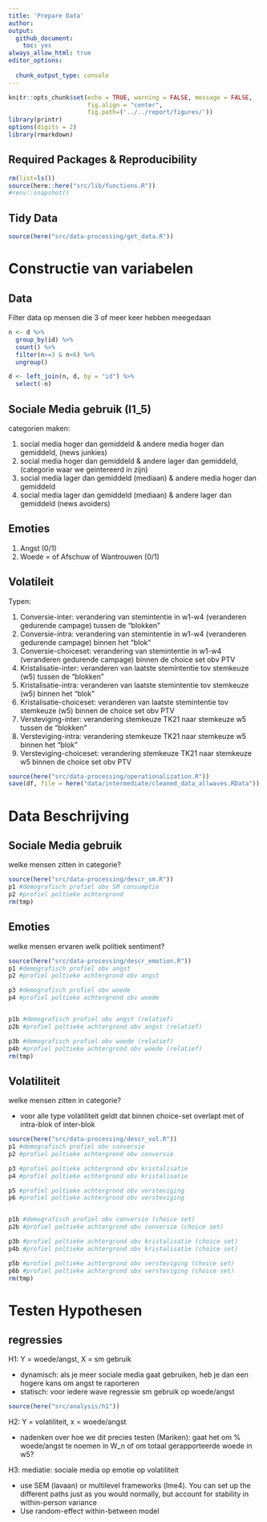 ```yaml
---
title: 'Prepare Data'
author: 
output: 
  github_document:
    toc: yes
always_allow_html: true
editor_options: 
  
  chunk_output_type: console
---
```


```r
knitr::opts_chunk$set(echo = TRUE, warning = FALSE, message = FALSE,
                      fig.align = "center",
                      fig.path=('../../report/figures/'))
library(printr)
options(digits = 2)
library(rmarkdown)
```

## Required Packages &amp; Reproducibility
```r
rm(list=ls())
source(here::here("src/lib/functions.R"))
#renv::snapshot()
```

## Tidy Data

```r
source(here("src/data-processing/get_data.R"))
```


# Constructie van variabelen
## Data
Filter data op mensen die 3 of meer keer hebben meegedaan
```r
n <- d %>% 
  group_by(id) %>% 
  count() %>% 
  filter(n>=3 & n<6) %>% 
  ungroup() 

d <- left_join(n, d, by = "id") %>% 
  select(-n)
```

## Sociale Media gebruik (I1_5) 
categorien maken:

1. social media hoger dan gemiddeld & andere media hoger dan gemiddeld, (news junkies)
2. social media hoger dan gemiddeld & andere lager dan gemiddeld, (categorie waar we geintereerd in zijn)
3. social media lager dan gemiddeld (mediaan) & andere media hoger dan gemiddeld
4. social media lager dan gemiddeld (mediaan) & andere lager dan gemiddeld (news avoiders)

## Emoties

1. Angst (0/1)
2. Woede = of Afschuw of Wantrouwen (0/1)


## Volatileit
Typen:

1. Conversie-inter: verandering van stemintentie in w1-w4 (veranderen gedurende campage) tussen de "blokken" 
2. Conversie-intra: verandering van stemintentie in w1-w4 (veranderen gedurende campage) binnen het "blok"
3. Conversie-choiceset: verandering van stemintentie in w1-w4 (veranderen gedurende campage) binnen de choice set obv PTV
4. Kristalisatie-inter: veranderen van laatste stemintentie tov stemkeuze (w5) tussen de "blokken"
5. Kristalisatie-intra: veranderen van laatste stemintentie tov stemkeuze (w5)  binnen het "blok"
6. Kristalisatie-choiceset: veranderen van laatste stemintentie tov stemkeuze (w5) binnen de choice set obv PTV
7. Versteviging-inter: verandering stemkeuze TK21 naar stemkeuze w5 tussen de "blokken" 
8. Versteviging-intra: verandering stemkeuze TK21 naar stemkeuze w5 binnen het "blok" 
9. Versteviging-choiceset: verandering stemkeuze TK21 naar stemkeuze w5 binnen de choice set obv PTV


```r
source(here("src/data-processing/operationalization.R"))
save(df, file = here("data/intermediate/cleaned_data_allwaves.RData"))
```

# Data Beschrijving

## Sociale Media gebruik
welke mensen zitten in categorie?

```r
source(here("src/data-processing/descr_sm.R"))
p1 #demografisch profiel obv SM consumptie
p2 #profiel poltieke achtergrond
rm(tmp)
```

## Emoties
welke mensen ervaren welk politiek sentiment?

```r
source(here("src/data-processing/descr_emotion.R"))
p1 #demografisch profiel obv angst 
p2 #profiel poltieke achtergrond obv angst

p3 #demografisch profiel obv woede 
p4 #profiel poltieke achtergrond obv woede


p1b #demografisch profiel obv angst (relatief)
p2b #profiel poltieke achtergrond obv angst (relatief)

p3b #demografisch profiel obv woede (relatief)
p4b #profiel poltieke achtergrond obv woede (relatief)
rm(tmp)
```

## Volatiliteit
welke mensen zitten in categorie?

- voor alle type volatiliteit geldt dat binnen choice-set overlapt met of intra-blok of inter-blok

```r
source(here("src/data-processing/descr_vol.R"))
p1 #demografisch profiel obv conversie 
p2 #profiel poltieke achtergrond obv conversie

p3 #profiel poltieke achtergrond obv kristalisatie
p4 #profiel poltieke achtergrond obv kristalisatie

p5 #profiel poltieke achtergrond obv versteviging
p6 #profiel poltieke achtergrond obv versteviging


p1b #demografisch profiel obv conversie (choice set)
p2b #profiel poltieke achtergrond obv conversie (choice set)

p3b #profiel poltieke achtergrond obv kristalisatie (choice set)
p4b #profiel poltieke achtergrond obv kristalisatie (choice set)

p5b #profiel poltieke achtergrond obv versteviging (choice set)
p6b #profiel poltieke achtergrond obv versteviging (choice set)
rm(tmp)
```

# Testen Hypothesen

## regressies
H1: Y = woede/angst, X = sm gebruik

- dynamisch: als je meer sociale media gaat gebruiken, heb je dan een hogere kans om angst te raporteren
- statisch: voor iedere wave regressie sm gebruik op woede/angst

```r
source(here("src/analysis/h1"))
```

H2: Y = volatiliteit, x = woede/angst

- nadenken over hoe we dit precies testen (Mariken): gaat het om % woede/angst te noemen in W_n of om totaal gerapporteerde woede in w5?
 
H3: mediatie: sociale media op emotie op volatiliteit

- use SEM (lavaan) or multilevel frameworks (lme4). You can set up the different paths just as you would normally, but account for stability in within-person variance
- Use random-effect within-between model
